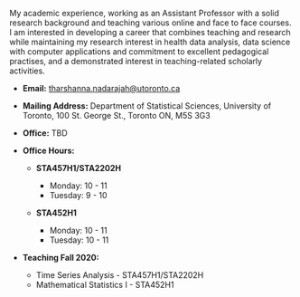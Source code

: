 My academic experience, working as an Assistant Professor with a solid research background and teaching various online
and face to face courses. I am interested in developing a career that combines teaching and research while maintaining
my research interest in health data analysis, data science with computer applications and commitment to excellent
pedagogical practises, and a demonstrated interest in teaching-related scholarly activities.

- **Email:** tharshanna.nadarajah@utoronto.ca

- **Mailing Address:** Department of Statistical Sciences, University of Toronto, 100 St. George St., Toronto ON, M5S 3G3

- **Office:** TBD

- **Office Hours:**
    - **STA457H1/STA2202H**
        - Monday: 10 - 11
        - Tuesday: 9 - 10

    - **STA452H1**
        - Monday: 10 - 11
        - Tuesday: 10 - 11

- **Teaching Fall 2020:**
    - Time Series Analysis - STA457H1/STA2202H
    - Mathematical Statistics I - STA452H1
